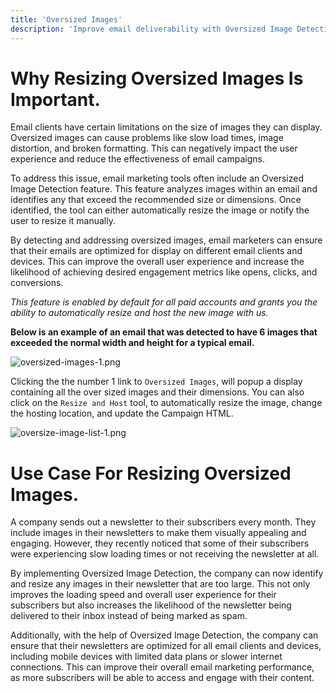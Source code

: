 ```yaml
---
title: 'Oversized Images'
description: 'Improve email deliverability with Oversized Image Detection. Detect and resize large images to prevent slow loading, broken layouts, and spam filtering.'
---
```

# Why Resizing Oversized Images Is Important.
Email clients have certain limitations on the size of images they can display. Oversized images can cause problems like slow load times, image distortion, and broken formatting. This can negatively impact the user experience and reduce the effectiveness of email campaigns.

To address this issue, email marketing tools often include an Oversized Image Detection feature. This feature analyzes images within an email and identifies any that exceed the recommended size or dimensions. Once identified, the tool can either automatically resize the image or notify the user to resize it manually.

By detecting and addressing oversized images, email marketers can ensure that their emails are optimized for display on different email clients and devices. This can improve the overall user experience and increase the likelihood of achieving desired engagement metrics like opens, clicks, and conversions.

*This feature is enabled by default for all paid accounts and grants you the ability to automatically resize and host the new image with us.*

**Below is an example of an email that was detected to have 6 images that exceeded the normal width and height for a typical email.**

![oversized-images-1.png](/images/oversized-images-2.png)

Clicking the the number 1 link to `Oversized Images`, will popup a display containing all the over sized images and their dimensions.  You can also click on the `Resize and Host` tool, to automatically resize the image, change the hosting location, and update the Campaign HTML.

![oversize-image-list-1.png](/images/oversize-image-list-1.png)

# Use Case For Resizing Oversized Images.
<Note>
A company sends out a newsletter to their subscribers every month. They include images in their newsletters to make them visually appealing and engaging. However, they recently noticed that some of their subscribers were experiencing slow loading times or not receiving the newsletter at all.

By implementing Oversized Image Detection, the company can now identify and resize any images in their newsletter that are too large. This not only improves the loading speed and overall user experience for their subscribers but also increases the likelihood of the newsletter being delivered to their inbox instead of being marked as spam.
 
Additionally, with the help of Oversized Image Detection, the company can ensure that their newsletters are optimized for all email clients and devices, including mobile devices with limited data plans or slower internet connections. This can improve their overall email marketing performance, as more subscribers will be able to access and engage with their content.
</Note>